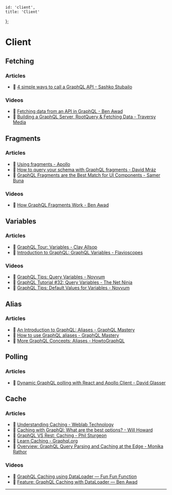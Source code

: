 
	id: 'client',
	title: 'Client'
};


# Client

## Fetching

### Articles

- 📜 [4 simple ways to call a GraphQL API - Sashko Stubailo](https://blog.apollographql.com/4-simple-ways-to-call-a-graphql-api-a6807bcdb355)

### Videos

- 🎥 [Fetching data from an API in GraphQL - Ben Awad](https://www.youtube.com/watch?v=RDQyAcvmbpM)
- 🎥 [Building a GraphQL Server, RootQuery & Fetching Data - Traversy Media](https://www.youtube.com/watch?v=e9Zxzr7sy60)

## Fragments

### Articles

- 📜 [Using fragments - Apollo](https://www.apollographql.com/docs/react/advanced/fragments.html)
- 📜 [How to query your schema with GraphQL fragments - David Mráz](https://medium.com/graphql-mastery/graphql-fragments-and-how-to-use-them-8ee30b44f59e)
- 📜 [GraphQL Fragments are the Best Match for UI Components - Samer Buna](https://www.manifold.co/blog/graphql-fragments-are-the-best-match-for-ui-components-72b8f61c20fe)

### Videos

- 🎥 [How GraphQL Fragments Work - Ben Awad](https://www.youtube.com/watch?v=AAHR7eBKLU8)

## Variables

### Articles

- 📜 [GraphQL Tour: Variables - Clay Allsop](https://medium.com/the-graphqlhub/graphql-tour-variables-58c6abd10f56)
- 📜 [Introduction to GraphQL: GraphQL Variables - Flavioscopes](https://flaviocopes.com/graphql/#graphql-variables)

### Videos

- 🎥 [GraphQL Tips: Query Variables - Novvum](https://twitter.com/novvumio/status/1106283961892962305)
- 🎥 [GraphQL Tutorial #32: Query Variables - The Net Ninja](https://www.youtube.com/watch?v=Rvx1HLMK1-U)
- 🎥 [GraphQL Tips: Default Values for Variables - Novvum](https://twitter.com/novvumio/status/1108821324363763712)

## Alias

### Articles

- 📜 [An Introduction to GraphQL: Aliases - GraphQL Mastery](https://flaviocopes.com/graphql/#aliases)
- 📜 [How to use GraphQL aliases - GraphQL Mastery](https://medium.com/graphql-mastery/graphql-quick-tip-aliases-567303a9ddc5)
- 📜 [More GraphQL Concepts: Aliases - HowtoGraphQL](https://www.howtographql.com/advanced/2-more-graphql-concepts/)

## Polling

### Articles

- 📜 [Dynamic GraphQL polling with React and Apollo Client - David Glasser](https://blog.apollographql.com/dynamic-graphql-polling-with-react-and-apollo-client-fb36e390d250)

## Cache

### Articles

- 📜 [Understanding Caching - Weblab Technology](https://medium.com/p/58756ff253d8#9388)
- 📜 [Caching with GraphQl: What are the best options? - Will Howard](https://blog.usejournal.com/caching-with-graphql-what-are-the-best-options-e161b0f20e59)
- 📜 [GraphQL VS Rest: Caching - Phil Sturgeon](https://philsturgeon.uk/api/2017/01/26/graphql-vs-rest-caching/)
- 📜 [Learn Caching - Graphql.org](https://graphql.org/learn/caching/)
- 📜 [Overview: GraphQL Query Parsing and Caching at the Edge - Monika Rathor](https://developer.akamai.com/blog/2018/10/29/overview-graphql-query-parsing-and-caching-edge)

### Videos

- 🎥 [GraphQL Caching using DataLoader — Fun Fun Function](https://www.youtube.com/watch?v=--AguZ20lLA)
- 🎥 [Feature: GraphQL Caching with DataLoader — Ben Awad](https://www.youtube.com/watch?v=tSQ7WuAcAbU)

---
